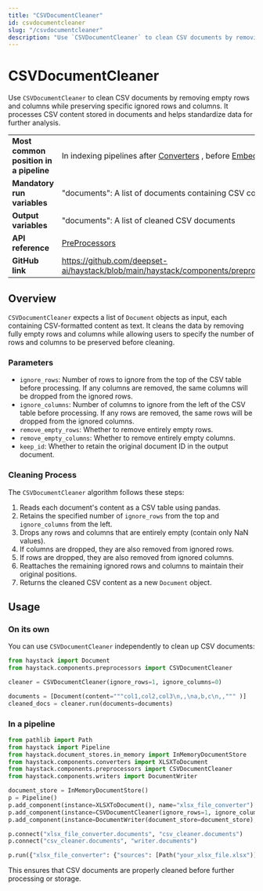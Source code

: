 ```yaml
---
title: "CSVDocumentCleaner"
id: csvdocumentcleaner
slug: "/csvdocumentcleaner"
description: "Use `CSVDocumentCleaner` to clean CSV documents by removing empty rows and columns while preserving specific ignored rows and columns. It processes CSV content stored in documents and helps standardize data for further analysis."
---
```


# CSVDocumentCleaner

Use `CSVDocumentCleaner` to clean CSV documents by removing empty rows and columns while preserving specific ignored rows and columns. It processes CSV content stored in documents and helps standardize data for further analysis.

|  |  |
| --- | --- |
| **Most common position in a pipeline** | In indexing pipelines after [Converters](../converters.mdx) , before [Embedders](../embedders.mdx) or [Writers](../writers/documentwriter.mdx) |
| **Mandatory run variables**            | "documents": A list of documents containing CSV content                                                                  |
| **Output variables**                   | "documents": A list of cleaned CSV documents                                                                             |
| **API reference**                      | [PreProcessors](/reference/preprocessors-api)                                                                                   |
| **GitHub link**                        | https://github.com/deepset-ai/haystack/blob/main/haystack/components/preprocessors/csv_document_cleaner.py             |

## Overview

`CSVDocumentCleaner` expects a list of `Document` objects as input, each containing CSV-formatted content as text. It cleans the data by removing fully empty rows and columns while allowing users to specify the number of rows and columns to be preserved before cleaning.

### Parameters

- `ignore_rows`: Number of rows to ignore from the top of the CSV table before processing. If any columns are removed, the same columns will be dropped from the ignored rows.
- `ignore_columns`: Number of columns to ignore from the left of the CSV table before processing. If any rows are removed, the same rows will be dropped from the ignored columns.
- `remove_empty_rows`: Whether to remove entirely empty rows.
- `remove_empty_columns`: Whether to remove entirely empty columns.
- `keep_id`: Whether to retain the original document ID in the output document.

### Cleaning Process

The `CSVDocumentCleaner` algorithm follows these steps:

1. Reads each document's content as a CSV table using pandas.
2. Retains the specified number of `ignore_rows` from the top and `ignore_columns` from the left.
3. Drops any rows and columns that are entirely empty (contain only NaN values).
4. If columns are dropped, they are also removed from ignored rows.
5. If rows are dropped, they are also removed from ignored columns.
6. Reattaches the remaining ignored rows and columns to maintain their original positions.
7. Returns the cleaned CSV content as a new `Document` object.

## Usage

### On its own

You can use `CSVDocumentCleaner` independently to clean up CSV documents:

```python
from haystack import Document
from haystack.components.preprocessors import CSVDocumentCleaner

cleaner = CSVDocumentCleaner(ignore_rows=1, ignore_columns=0)

documents = [Document(content="""col1,col2,col3\n,,\na,b,c\n,,""" )]
cleaned_docs = cleaner.run(documents=documents)
```

### In a pipeline

```python
from pathlib import Path
from haystack import Pipeline
from haystack.document_stores.in_memory import InMemoryDocumentStore
from haystack.components.converters import XLSXToDocument
from haystack.components.preprocessors import CSVDocumentCleaner
from haystack.components.writers import DocumentWriter

document_store = InMemoryDocumentStore()
p = Pipeline()
p.add_component(instance=XLSXToDocument(), name="xlsx_file_converter")
p.add_component(instance=CSVDocumentCleaner(ignore_rows=1, ignore_columns=1), name="csv_cleaner")
p.add_component(instance=DocumentWriter(document_store=document_store), name="writer")

p.connect("xlsx_file_converter.documents", "csv_cleaner.documents")
p.connect("csv_cleaner.documents", "writer.documents")

p.run({"xlsx_file_converter": {"sources": [Path("your_xlsx_file.xlsx")]}})
```

This ensures that CSV documents are properly cleaned before further processing or storage.

